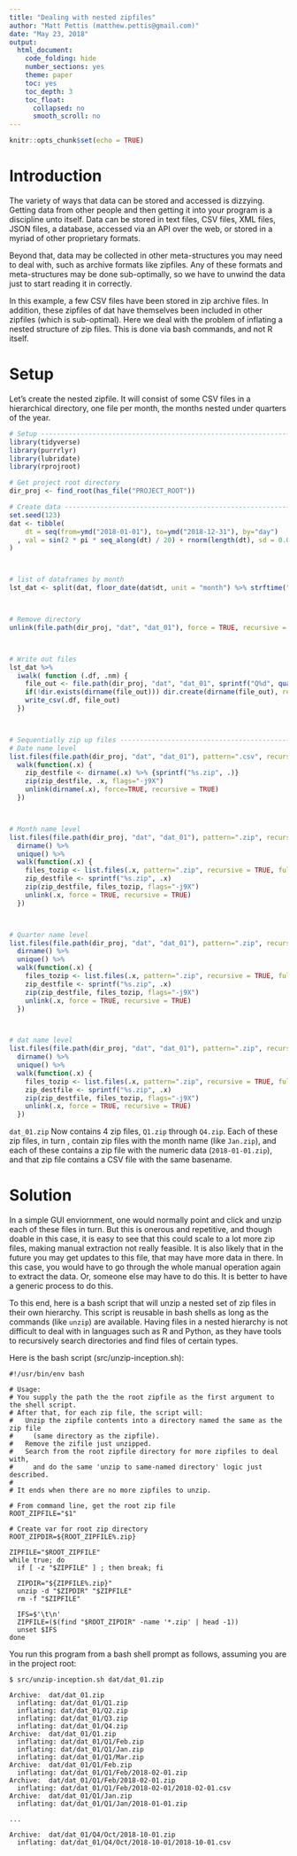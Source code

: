 ```yaml
---
title: "Dealing with nested zipfiles"
author: "Matt Pettis (matthew.pettis@gmail.com)"
date: "May 23, 2018"
output:
  html_document:
    code_folding: hide
    number_sections: yes
    theme: paper
    toc: yes
    toc_depth: 3
    toc_float:
      collapsed: no
      smooth_scroll: no
---
```


```r
knitr::opts_chunk$set(echo = TRUE)
```


# Introduction

The variety of ways that data can be stored and accessed is dizzying.  Getting data from other people and then getting it into your program is a discipline unto itself.  Data can be stored in text files, CSV files, XML files, JSON files, a database, accessed via an API over the web, or stored in a myriad of other proprietary formats.

Beyond that, data may be collected in other meta-structures you may need to deal with, such as archive formats like zipfiles.  Any of these formats and meta-structures may be done sub-optimally, so we have to unwind the data just to start reading it in correctly.

In this example, a few CSV files have been stored in zip archive files.  In addition, these zipfiles of dat have themselves been included in other zipfiles (which is sub-optimal).  Here we deal with the problem of inflating a nested structure of zip files.  This is done via bash commands, and not R itself.



# Setup

Let's create the nested zipfile.  It will consist of some CSV files in a hierarchical directory, one file per month, the months nested under quarters of the year.

```r
# Setup ------------------------------------------------------------------------
library(tidyverse)
library(purrrlyr)
library(lubridate)
library(rprojroot)

# Get project root directory
dir_proj <- find_root(has_file("PROJECT_ROOT"))

# Create data ------------------------------------------------------------------
set.seed(123)
dat <- tibble(
    dt = seq(from=ymd("2018-01-01"), to=ymd("2018-12-31"), by="day")
  , val = sin(2 * pi * seq_along(dt) / 20) + rnorm(length(dt), sd = 0.05)
)



# list of dataframes by month
lst_dat <- split(dat, floor_date(dat$dt, unit = "month") %>% strftime("%F"))



# Remove directory
unlink(file.path(dir_proj, "dat", "dat_01"), force = TRUE, recursive = TRUE)



# Write out files
lst_dat %>%
  iwalk( function (.df, .nm) {
    file_out <- file.path(dir_proj, "dat", "dat_01", sprintf("Q%d", quarter(.nm)), strftime(.nm, "%b"), .nm, sprintf("%s.csv", .nm))
    if(!dir.exists(dirname(file_out))) dir.create(dirname(file_out), recursive = TRUE)
    write_csv(.df, file_out)
  })



# Sequentially zip up files ----------------------------------------------------
# Date name level
list.files(file.path(dir_proj, "dat", "dat_01"), pattern=".csv", recursive = TRUE, full.names = TRUE) %>%
  walk(function(.x) {
    zip_destfile <- dirname(.x) %>% {sprintf("%s.zip", .)}
    zip(zip_destfile, .x, flags="-j9X")
    unlink(dirname(.x), force=TRUE, recursive = TRUE)
  })



# Month name level
list.files(file.path(dir_proj, "dat", "dat_01"), pattern=".zip", recursive = TRUE, full.names = TRUE) %>%
  dirname() %>%
  unique() %>%
  walk(function(.x) {
    files_tozip <- list.files(.x, pattern=".zip", recursive = TRUE, full.names = TRUE)
    zip_destfile <- sprintf("%s.zip", .x)
    zip(zip_destfile, files_tozip, flags="-j9X")
    unlink(.x, force = TRUE, recursive = TRUE)
  })



# Quarter name level
list.files(file.path(dir_proj, "dat", "dat_01"), pattern=".zip", recursive = TRUE, full.names = TRUE) %>%
  dirname() %>%
  unique() %>%
  walk(function(.x) {
    files_tozip <- list.files(.x, pattern=".zip", recursive = TRUE, full.names = TRUE)
    zip_destfile <- sprintf("%s.zip", .x)
    zip(zip_destfile, files_tozip, flags="-j9X")
    unlink(.x, force = TRUE, recursive = TRUE)
  })



# dat name level
list.files(file.path(dir_proj, "dat", "dat_01"), pattern=".zip", recursive = TRUE, full.names = TRUE) %>%
  dirname() %>%
  unique() %>%
  walk(function(.x) {
    files_tozip <- list.files(.x, pattern=".zip", recursive = TRUE, full.names = TRUE)
    zip_destfile <- sprintf("%s.zip", .x)
    zip(zip_destfile, files_tozip, flags="-j9X")
    unlink(.x, force = TRUE, recursive = TRUE)
  })
```


`dat_01.zip` Now contains 4 zip files, `Q1.zip` through `Q4.zip`.  Each of these zip files, in turn , contain zip files with the month name (like `Jan.zip`), and each of these contains a zip file with the numeric data (`2018-01-01.zip`), and that zip file contains a CSV file with the same basename.



# Solution

In a simple GUI enviornment, one would normally point and click and unzip each of these files in turn.  But this is onerous and repetitive, and though doable in this case, it is easy to see that this could scale to a lot more zip files, making manual extraction not really feasible.  It is also likely that in the future you may get updates to this file, that may have more data in there.  In this case, you would have to go through the whole manual operation again to extract the data.  Or, someone else may have to do this.  It is better to have a generic process to do this.

To this end, here is a bash script that will unzip a nested set of zip files in their own hierarchy.  This script is reusable in bash shells as long as the commands (like `unzip`) are available.  Having files in a nested hierarchy is not difficult to deal with in languages such as R and Python, as they have tools to recursively search directories and find files of certain types.

Here is the bash script (src/unzip-inception.sh):

```
#!/usr/bin/env bash

# Usage:
# You supply the path the the root zipfile as the first argument to the shell script.
# After that, for each zip file, the script will:
#   Unzip the zipfile contents into a directory named the same as the zip file
#     (same directory as the zipfile).
#   Remove the zifile just unzipped.
#   Search from the root zipfile directory for more zipfiles to deal with,
#     and do the same 'unzip to same-named directory' logic just described.
#
# It ends when there are no more zipfiles to unzip.

# From command line, get the root zip file
ROOT_ZIPFILE="$1"

# Create var for root zip directory
ROOT_ZIPDIR=${ROOT_ZIPFILE%.zip}

ZIPFILE="$ROOT_ZIPFILE"
while true; do
  if [ -z "$ZIPFILE" ] ; then break; fi

  ZIPDIR="${ZIPFILE%.zip}"
  unzip -d "$ZIPDIR" "$ZIPFILE"
  rm -f "$ZIPFILE"

  IFS=$'\t\n'
  ZIPFILE=($(find "$ROOT_ZIPDIR" -name '*.zip' | head -1))
  unset $IFS
done
```

You run this program from a bash shell prompt as follows, assuming you are in the project root:

```
$ src/unzip-inception.sh dat/dat_01.zip

Archive:  dat/dat_01.zip
  inflating: dat/dat_01/Q1.zip
  inflating: dat/dat_01/Q2.zip
  inflating: dat/dat_01/Q3.zip
  inflating: dat/dat_01/Q4.zip
Archive:  dat/dat_01/Q1.zip
  inflating: dat/dat_01/Q1/Feb.zip
  inflating: dat/dat_01/Q1/Jan.zip
  inflating: dat/dat_01/Q1/Mar.zip
Archive:  dat/dat_01/Q1/Feb.zip
  inflating: dat/dat_01/Q1/Feb/2018-02-01.zip
Archive:  dat/dat_01/Q1/Feb/2018-02-01.zip
  inflating: dat/dat_01/Q1/Feb/2018-02-01/2018-02-01.csv
Archive:  dat/dat_01/Q1/Jan.zip
  inflating: dat/dat_01/Q1/Jan/2018-01-01.zip
  
...

Archive:  dat/dat_01/Q4/Oct/2018-10-01.zip
  inflating: dat/dat_01/Q4/Oct/2018-10-01/2018-10-01.csv
```




